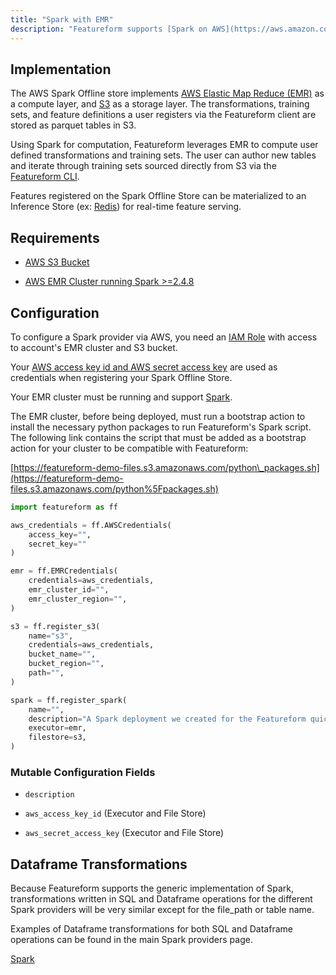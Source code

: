 ```yaml
---
title: "Spark with EMR"
description: "Featureform supports [Spark on AWS](https://aws.amazon.com/emr/features/spark/) as an Offline Store."
---
```


## Implementation

The AWS Spark Offline store implements [AWS Elastic Map Reduce (EMR)](https://aws.amazon.com/emr/) as a compute layer, and [S3](https://docs.aws.amazon.com/AmazonS3/latest/userguide/Welcome.html) as a storage layer. The transformations, training sets, and feature definitions a user registers via the Featureform client are stored as parquet tables in S3.

Using Spark for computation, Featureform leverages EMR to compute user defined transformations and training sets. The user can author new tables and iterate through training sets sourced directly from S3 via the [Featureform CLI](/getting-started/interact-with-the-cli).

Features registered on the Spark Offline Store can be materialized to an Inference Store (ex: [Redis](/inference-online-stores/redis)) for real-time feature serving.

## Requirements

* [AWS S3 Bucket](https://docs.aws.amazon.com/s3/?icmpid=docs%5Fhomepage%5Ffeaturedsvcs)

* [AWS EMR Cluster running Spark >=2.4.8](https://docs.aws.amazon.com/emr/index.html)

## Configuration

To configure a Spark provider via AWS, you need an [IAM Role](https://docs.aws.amazon.com/IAM/latest/UserGuide/id%5Froles.html) with access to account's EMR cluster and S3 bucket.

Your [AWS access key id and AWS secret access key](https://docs.aws.amazon.com/general/latest/gr/aws-sec-cred-types.html) are used as credentials when registering your Spark Offline Store.

Your EMR cluster must be running and support [Spark](https://docs.aws.amazon.com/emr/latest/ReleaseGuide/emr-spark.html).

The EMR cluster, before being deployed, must run a bootstrap action to install the necessary python packages to run Featureform's Spark script. The following link contains the script that must be added as a bootstrap action for your cluster to be compatible with Featureform:

[https://featureform-demo-files.s3.amazonaws.com/python\_packages.sh](https://featureform-demo-files.s3.amazonaws.com/python%5Fpackages.sh)

```py spark\_quickstart.py
import featureform as ff

aws_credentials = ff.AWSCredentials(
    access_key="",
    secret_key=""
)

emr = ff.EMRCredentials(
    credentials=aws_credentials,
    emr_cluster_id="",
    emr_cluster_region="",
)

s3 = ff.register_s3(
    name="s3",
    credentials=aws_credentials,
    bucket_name="",
    bucket_region="",
    path="",
)

spark = ff.register_spark(
    name="",
    description="A Spark deployment we created for the Featureform quickstart",
    executor=emr,
    filestore=s3,
)
```

### Mutable Configuration Fields

* `description`

* `aws_access_key_id` (Executor and File Store)

* `aws_secret_access_key` (Executor and File Store)

## Dataframe Transformations

Because Featureform supports the generic implementation of Spark, transformations written in SQL and Dataframe operations for the different Spark providers will be very similar except for the file\_path or table name.

Examples of Dataframe transformations for both SQL and Dataframe operations can be found in the main Spark providers page.

[Spark](/training-offline-stores/spark)